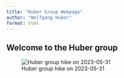 ```yaml
---
title: "Huber Group Webpage"
author: "Wolfgang Huber"
format: html
---
```


## Welcome to the Huber group

![Huber group hike on 2023-05-31](photos/2023-05-31-2048x858.jpeg)

